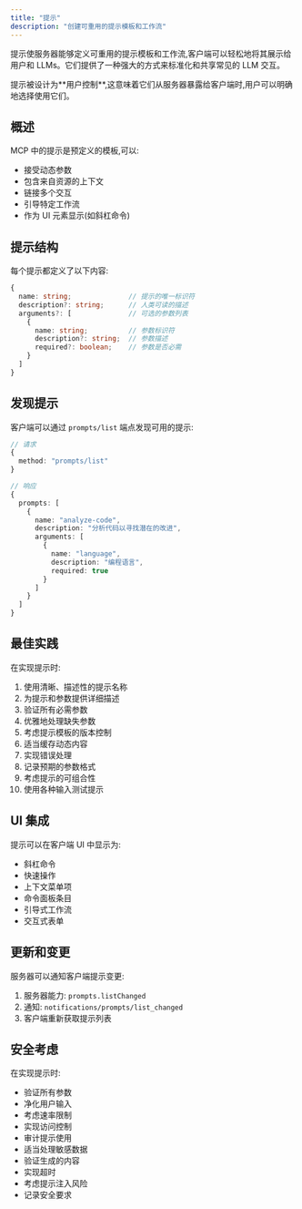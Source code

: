 ```yaml
---
title: "提示"
description: "创建可重用的提示模板和工作流"
---
```


提示使服务器能够定义可重用的提示模板和工作流,客户端可以轻松地将其展示给用户和 LLMs。它们提供了一种强大的方式来标准化和共享常见的 LLM 交互。

<Note>
  提示被设计为**用户控制**,这意味着它们从服务器暴露给客户端时,用户可以明确地选择使用它们。
</Note>

## 概述

MCP 中的提示是预定义的模板,可以:
- 接受动态参数
- 包含来自资源的上下文
- 链接多个交互
- 引导特定工作流
- 作为 UI 元素显示(如斜杠命令)

## 提示结构

每个提示都定义了以下内容:

```typescript
{
  name: string;              // 提示的唯一标识符
  description?: string;      // 人类可读的描述
  arguments?: [              // 可选的参数列表
    {
      name: string;          // 参数标识符
      description?: string;  // 参数描述
      required?: boolean;    // 参数是否必需
    }
  ]
}
```

## 发现提示

客户端可以通过 `prompts/list` 端点发现可用的提示:

```typescript
// 请求
{
  method: "prompts/list"
}

// 响应
{
  prompts: [
    {
      name: "analyze-code",
      description: "分析代码以寻找潜在的改进",
      arguments: [
        {
          name: "language",
          description: "编程语言",
          required: true
        }
      ]
    }
  ]
}
```

## 最佳实践

在实现提示时:

1. 使用清晰、描述性的提示名称
2. 为提示和参数提供详细描述
3. 验证所有必需参数
4. 优雅地处理缺失参数
5. 考虑提示模板的版本控制
6. 适当缓存动态内容
7. 实现错误处理
8. 记录预期的参数格式
9. 考虑提示的可组合性
10. 使用各种输入测试提示

## UI 集成

提示可以在客户端 UI 中显示为:

- 斜杠命令
- 快速操作
- 上下文菜单项
- 命令面板条目
- 引导式工作流
- 交互式表单

## 更新和变更

服务器可以通知客户端提示变更:

1. 服务器能力: `prompts.listChanged`
2. 通知: `notifications/prompts/list_changed`
3. 客户端重新获取提示列表

## 安全考虑

在实现提示时:

- 验证所有参数
- 净化用户输入
- 考虑速率限制
- 实现访问控制
- 审计提示使用
- 适当处理敏感数据
- 验证生成的内容
- 实现超时
- 考虑提示注入风险
- 记录安全要求 